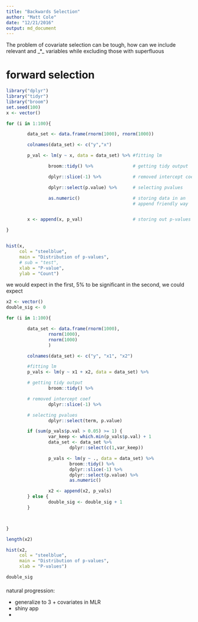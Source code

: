 ```yaml
---
title: "Backwards Selection"
author: "Matt Cole"
date: "12/21/2016"
output: md_document
---
```



The problem of covariate selection can be tough, how can we include relevant and _*_ variables while excluding those with superfluous


# forward selection

```r
library("dplyr")
library("tidyr")
library("broom")
set.seed(100)
x <- vector()

for (i in 1:100){

        data_set <- data.frame(rnorm(1000), rnorm(1000))

        colnames(data_set) <- c("y","x")

        p_val <- lm(y ~ x, data = data_set) %>% #fitting lm

                broom::tidy() %>%               # getting tidy output

                dplyr::slice(-1) %>%            # removed intercept coef

                dplyr::select(p.value) %>%      # selecting pvalues

                as.numeric()                    # storing data in an
                                                # append friendly way


        x <- append(x, p_val)                   # storing out p-values

}


hist(x,
     col = "steelblue",
     main = "Distribution of p-values",
     # sub = "test",
     xlab = "P-value",
     ylab = "Count")

```
we would expect in the first, 5% to be significant in the second, we could expect


```r


x2 <- vector()
double_sig <- 0

for (i in 1:100){

        data_set <- data.frame(rnorm(1000),
                rnorm(1000),
                rnorm(1000)
                )

        colnames(data_set) <- c("y", "x1", "x2")

        #fitting lm
        p_vals <- lm(y ~ x1 + x2, data = data_set) %>%

        # getting tidy output
                broom::tidy() %>%  

        # removed intercept coef        
                dplyr::slice(-1) %>%            

        # selecting pvalues
                dplyr::select(term, p.value)

        if (sum(p_vals$p.val > 0.05) >= 1) {
                var_keep <- which.min(p_vals$p.val) + 1
                data_set <- data_set %>%
                        dplyr::select(c(1,var_keep))

                p_vals <- lm(y ~ ., data = data_set) %>%
                        broom::tidy() %>%
                        dplyr::slice(-1) %>%
                        dplyr::select(p.value) %>%
                        as.numeric()

                x2 <- append(x2, p_vals)
        } else {
                double_sig <- double_sig + 1
        }



}
```

```r
length(x2)

hist(x2,
     col = "steelblue",
     main = "Distribution of p-values",
     xlab = "P-values")

double_sig
```

####
natural progression:

* generalize to 3 + covariates in MLR
* shiny app
*
